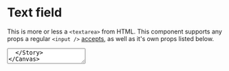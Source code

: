
<Meta title="Forms|Text Area" component={TextArea} />

# Text field

This is more or less a `<textarea>` from HTML.
This component supports any props a regular `<input />` [accepts](https://www.w3schools.com/tags/tag_textarea.asp), as well as it's own props listed below.

<Canvas>
  <Story name="Default">
    <TextArea placeholder="I'm resizable!" />
  </Story>
</Canvas>

<Props of={TextArea} />

### Input disabled

<Canvas>
  <Story name="Disabled">
    <TextArea defaultValue="disabled" disabled />
  </Story>
</Canvas>

### Input with label

<Canvas>
  <Story name="With Label">
    <TextArea placeholder={'Search...'} label="Label" />
  </Story>
</Canvas>

## Status colors

These colors can be set by setting the `status` prop.  
Red color indicates a critical error, hindering the user in proceeding with what they are doing.  
Yellow color indicates that input _may_ be wrong, but is not validated.
This can also be used to alert users of fields that are usually faulty.
In this scenario, it is useful to set a label with a readable, but matching color.  
Green color indicates that input is correct and validated, and the user can submit, save or continue.

### Input with error

<Canvas>
  <Story name="With Error">
    <TextArea defaultValue={'Incorrect input'} status="error" errorMessage="That input was incorrect" />
  </Story>
</Canvas>

### Input with success

<Canvas>
  <Story name="With Success">
    <TextArea defaultValue="Correct input" status="success" />
  </Story>
</Canvas>

### Input with warning

<Canvas>
  <Story name="With Warning">
    <TextArea placeholder="This field is prone to errors" status="warning" />
  </Story>
</Canvas>

